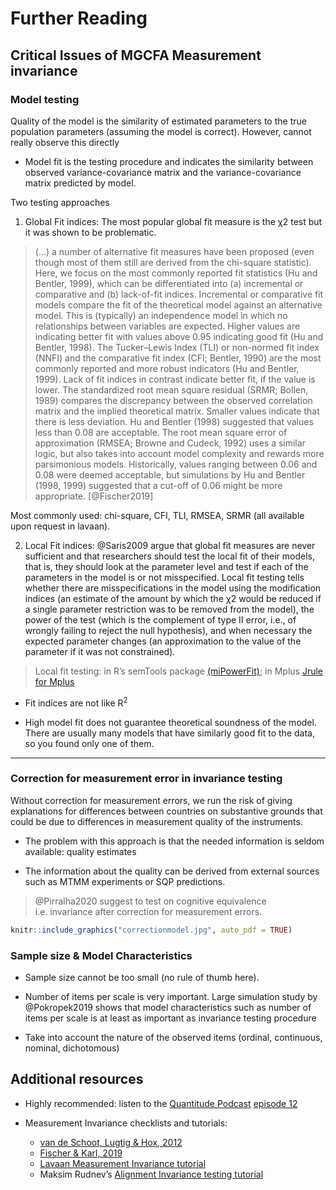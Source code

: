 # Further Reading {#further}


## Critical Issues of MGCFA Measurement invariance

### Model testing

Quality of the model is the similarity of estimated parameters to the true population parameters (assuming the model is correct). However, cannot really observe this directly

- Model fit is the testing procedure and indicates the similarity between observed variance-covariance matrix and the variance-covariance matrix predicted by model.

Two testing approaches
  
  1. Global Fit indices: The most popular global fit measure is the χ2 test but it was shown to be problematic.  
  
>(...) a number of alternative fit measures have been proposed (even though most of them still are derived from the chi-square statistic). Here, we focus on the most commonly reported fit statistics (Hu and Bentler, 1999), which can be differentiated into (a) incremental or comparative and (b) lack-of-fit indices. Incremental or comparative fit models compare the fit of the theoretical model against an alternative model. This is (typically) an independence model in which no relationships between variables are expected. Higher values are indicating better fit with values above 0.95 indicating good fit (Hu and Bentler, 1998). The Tucker–Lewis Index (TLI) or non-normed fit index (NNFI) and the comparative fit index (CFI; Bentler, 1990) are the most commonly reported and more robust indicators (Hu and Bentler, 1999). Lack of fit indices in contrast indicate better fit, if the value is lower. The standardized root mean square residual (SRMR; Bollen, 1989) compares the discrepancy between the observed correlation matrix and the implied theoretical matrix. Smaller values indicate that there is less deviation. Hu and Bentler (1998) suggested that values less than 0.08 are acceptable. The root mean square error of approximation (RMSEA; Browne and Cudeck, 1992) uses a similar logic, but also takes into account model complexity and rewards more parsimonious models. Historically, values ranging between 0.06 and 0.08 were deemed acceptable, but simulations by Hu and Bentler (1998, 1999) suggested that a cut-off of 0.06 might be more appropriate. [@Fischer2019]
  
Most commonly used: chi-square, CFI, TLI, RMSEA, SRMR (all available upon request in lavaan). 
  
  2. Local Fit indices: @Saris2009 argue that global fit measures are never sufficient and that researchers should test the local fit of their models, that is, they should look at the parameter level and test if each of the parameters in the model is or not misspecified. Local fit testing tells whether there are misspecifications in the model using the modification indices (an estimate of the amount by which the χ2 would be reduced if a single parameter restriction was to be removed from the model), the power of the test (which is the complement of type II error, i.e., of wrongly failing to reject the null hypothesis), and when necessary the expected parameter changes (an approximation to the value of the parameter if it was not constrained).
  
  > Local fit testing: in R's semTools package [(miPowerFit)](https://rdrr.io/cran/semTools/man/miPowerFit.html); in Mplus [Jrule for Mplus](https://daob.nl/software/)

- Fit indices are not like R^2^

- High model fit does not guarantee theoretical soundness of the model. There are usually many models that have similarly good fit to the data, so you found only one of them.

***

### Correction for measurement error in invariance testing

Without correction for measurement errors, we run the risk of giving explanations for differences between countries on substantive grounds that could be due to differences in measurement quality of the instruments. 	

- The problem with this approach is that the needed information is seldom available: quality estimates 

- The information about the quality can be derived from external sources such as MTMM experiments or SQP predictions.

> @Pirralha2020 suggest to test on cognitive equivalence i.e. invariance after correction for measurement errors. 

```r
knitr::include_graphics("correctionmodel.jpg", auto_pdf = TRUE)
```




### Sample size & Model Characteristics

- Sample size cannot be too small (no rule of thumb here).

- Number of items per scale is very important. Large simulation study by @Pokropek2019 shows that model characteristics such as number of items per scale is at least as important as invariance testing procedure

- Take into account the nature of the observed items (ordinal, continuous, nominal, dichotomous) 


## Additional resources

* Highly recommended: listen to the [Quantitude Podcast](https://quantitudethepodcast.org/listen/) [episode 12](https://www.stitcher.com/podcast/quantitude/e/66905935) 

* Measurement Invariance checklists and tutorials:
  - [van de Schoot, Lugtig & Hox, 2012](https://www.tandfonline.com/doi/abs/10.1080/17405629.2012.686740)
  - [Fischer & Karl, 2019](https://www.frontiersin.org/articles/10.3389/fpsyg.2019.01507/full)
  - [Lavaan Measurement Invariance tutorial](https://lavaan.ugent.be/tutorial/groups.html)
  - Maksim Rudnev's [Alignment Invariance testing tutorial](https://maksimrudnev.com/2019/05/01/alignment-tutorial/)
